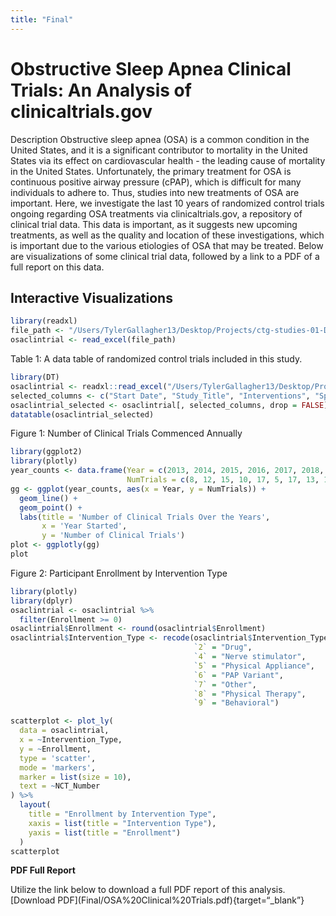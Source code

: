 ```yaml
---
title: "Final"
---
```


# Obstructive Sleep Apnea Clinical Trials: An Analysis of clinicaltrials.gov

Description Obstructive sleep apnea (OSA) is a common condition in the United States, and it is a significant contributor to mortality in the United States via its effect on cardiovascular health - the leading cause of mortality in the United States. Unfortunately, the primary treatment for OSA is continuous positive airway pressure (cPAP), which is difficult for many individuals to adhere to. Thus, studies into new treatments of OSA are important. Here, we investigate the last 10 years of randomized control trials ongoing regarding OSA treatments via clinicaltrials.gov, a repository of clinical trial data. This data is important, as it suggests new upcoming treatments, as well as the quality and location of these investigations, which is important due to the various etiologies of OSA that may be treated. Below are visualizations of some clinical trial data, followed by a link to a PDF of a full report on this data.

## Interactive Visualizations

```r
library(readxl)
file_path <- "/Users/TylerGallagher13/Desktop/Projects/ctg-studies-01-Del.xlsx"
osaclintrial <- read_excel(file_path)
```

Table 1: A data table of randomized control trials included in this study.

```r
library(DT)
osaclintrial <- readxl::read_excel("/Users/TylerGallagher13/Desktop/Projects/ctg-studies-01-Del.xlsx")
selected_columns <- c("Start Date", "Study_Title", "Interventions", "Sponsor", "Sex", "Age")
osaclintrial_selected <- osaclintrial[, selected_columns, drop = FALSE]
datatable(osaclintrial_selected)
```

Figure 1: Number of Clinical Trials Commenced Annually

```r
library(ggplot2)
library(plotly)
year_counts <- data.frame(Year = c(2013, 2014, 2015, 2016, 2017, 2018, 2019, 2020, 2021, 2022),
                          NumTrials = c(8, 12, 15, 10, 17, 5, 17, 13, 11, 11))
gg <- ggplot(year_counts, aes(x = Year, y = NumTrials)) +
  geom_line() +
  geom_point() +
  labs(title = 'Number of Clinical Trials Over the Years',
       x = 'Year Started',
       y = 'Number of Clinical Trials')
plot <- ggplotly(gg)
plot
```

Figure 2: Participant Enrollment by Intervention Type

```r
library(plotly)
library(dplyr)
osaclintrial <- osaclintrial %>%
  filter(Enrollment >= 0)
osaclintrial$Enrollment <- round(osaclintrial$Enrollment)
osaclintrial$Intervention_Type <- recode(osaclintrial$Intervention_Type, 
                                         `2` = "Drug",
                                         `4` = "Nerve stimulator",
                                         `5` = "Physical Appliance",
                                         `6` = "PAP Variant",
                                         `7` = "Other",
                                         `8` = "Physical Therapy",
                                         `9` = "Behavioral")

scatterplot <- plot_ly(
  data = osaclintrial,
  x = ~Intervention_Type,
  y = ~Enrollment,
  type = 'scatter',
  mode = 'markers',
  marker = list(size = 10),
  text = ~NCT_Number
) %>%
  layout(
    title = "Enrollment by Intervention Type",
    xaxis = list(title = "Intervention Type"),
    yaxis = list(title = "Enrollment")
  )
scatterplot
```

**PDF Full Report**

Utilize the link below to download a full PDF report of this analysis.
\[Download PDF\](Final/OSA%20Clinical%20Trials.pdf){target="\_blank"}
